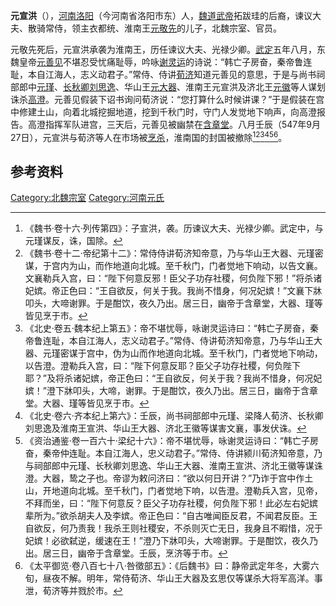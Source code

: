 '''元宣洪'''（{{bd|？||547年|9月27日|}}），[[河南郡|河南]][[洛阳县|洛阳]]（今河南省洛阳市东）人，[[魏道武帝|魏道武帝]]拓跋珪的后裔，谏议大夫、散骑常侍，领主衣都统、淮南王[[元敬先|元敬先]]的儿子，北魏宗室、官员。

元敬先死后，元宣洪承袭为淮南王，历任谏议大夫、光禄少卿。[[武定_(东魏)|武定]]五年八月，东魏皇帝[[元善见|元善见]]不堪忍受忧痛耻辱，吟咏[[谢灵运|谢灵运]]的诗说：“韩亡子房奋，秦帝鲁连耻，本自江海人，志义动君子。”常侍、侍讲[[荀济|荀济]]知道元善见的意思，于是与尚书祠部郎中[[元瑾|元瑾]]、[[长秋卿|长秋卿]][[刘思逸|刘思逸]]、华山王[[元大器|元大器]]、淮南王元宣洪及济北王[[元徽_(济北王)|元徽]]等人谋划诛杀[[高澄|高澄]]。元善见假装下诏书询问荀济说：“您打算什么时候讲课？”于是假装在宫中修建土山，向着北城挖掘地道，挖到千秋门时，守门人发觉地下响声，向高澄报告。高澄指挥军队进宫，三天后，元善见被幽禁在[[含章堂|含章堂]]。八月壬辰（547年9月27日），元宣洪与荀济等人在市场被[[烹杀|烹杀]]，淮南国的封国被撤除<ref>《魏书·卷十六·列传第四》：子宣洪，袭。历谏议大夫、光禄少卿。武定中，与元瑾谋反，诛，国除。</ref><ref>《魏书·卷十二·帝纪第十二》：常侍侍讲荀济知帝意，乃与华山王大器、元瑾密谋，于宫内为山，而作地道向北城。至千秋门，门者觉地下响动，以告文襄。文襄勒兵入宫，曰：“陛下何意反邪！臣父子功存社稷，何负陛下邪！”将杀诸妃嫔。帝正色曰：“王自欲反，何关于我。我尚不惜身，何况妃嫔！”文襄下牀叩头，大啼谢罪。于是酣饮，夜久乃出。居三日，幽帝于含章堂，大器、瑾等皆见烹于市。</ref><ref>《北史·卷五·魏本纪上第五》：帝不堪忧辱，咏谢灵运诗曰：“韩亡子房奋，秦帝鲁连耻，本自江海人，志义动君子。”常侍、侍讲荀济知帝意，乃与华山王大器、元瑾密谋于宫中，伪为山而作地道向北城。至千秋门，门者觉地下响动，以告澄。澄勒兵入宫，曰：“陛下何意反耶？臣父子功存社稷，何负陛下耶？”及将杀诸妃嫔，帝正色曰：“王自欲反，何关于我？我尚不惜身，何况妃嫔！”澄下牀叩头，大啼，谢罪。于是酣饮，夜久乃出。居三日，幽帝于含章堂。大器、瑾等皆见烹于市。</ref><ref>《北史·卷六·齐本纪上第六》：壬辰，尚书祠部郎中元瑾、梁降人荀济、长秋卿刘思逸及淮南王宣洪、华山王大器、济北王徽等谋害文襄，事发伏诛。</ref><ref>《资治通鉴·卷一百六十·梁纪十六》：帝不堪忧辱，咏谢灵运诗曰：“韩亡子房奋，秦帝仲连耻。本自江海人，忠义动君子。”常侍、侍讲颍川荀济知帝意，乃与祠部郎中元瑾、长秋卿刘思逸、华山王大器、淮南王宣洪、济北王徽等谋诛澄。大器，鸷之子也。帝谬为敕问济曰：“欲以何日开讲？”乃诈于宫中作土山，开地道向北城。至千秋门，门者觉地下响，以告澄。澄勒兵入宫，见帝，不拜而坐，曰：“陛下何意反？臣父子功存社稷，何负陛下邪！此必左右妃嫔辈所为。”欲杀胡夫人及李嫔。帝正色曰：“自古唯闻臣反君，不闻君反臣。王自欲反，何乃责我！我杀王则社稷安，不杀则灭亡无日，我身且不暇惜，况于妃嫔！必欲弑逆，缓速在王！”澄乃下牀叩头，大啼谢罪。于是酣饮，夜久乃出。居三日，幽帝于含章堂。壬辰，烹济等于市。</ref><ref>《太平御览·卷八百七十八·咎徵部五》：《后魏书》曰：静帝武定年冬，大雾六旬，昼夜不解。明年，常侍荀济、华山王大器及玄思仅等谋杀大将军高洋。事泄，荀济等并戮於市。</ref>。

==参考资料==
{{reflist}}

[[Category:北魏宗室|Category:北魏宗室]]
[[Category:河南元氏|Category:河南元氏]]